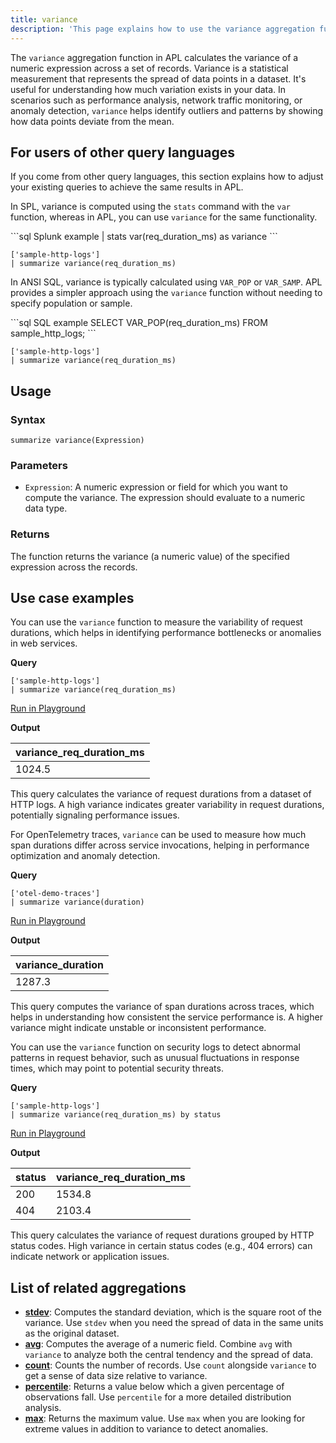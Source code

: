 ```yaml
---
title: variance
description: 'This page explains how to use the variance aggregation function in APL.'
---
```


The `variance` aggregation function in APL calculates the variance of a numeric expression across a set of records. Variance is a statistical measurement that represents the spread of data points in a dataset. It's useful for understanding how much variation exists in your data. In scenarios such as performance analysis, network traffic monitoring, or anomaly detection, `variance` helps identify outliers and patterns by showing how data points deviate from the mean.

## For users of other query languages

If you come from other query languages, this section explains how to adjust your existing queries to achieve the same results in APL.

<AccordionGroup>
<Accordion title="Splunk SPL users">

In SPL, variance is computed using the `stats` command with the `var` function, whereas in APL, you can use `variance` for the same functionality.

<CodeGroup>
```sql Splunk example
| stats var(req_duration_ms) as variance
```

```kusto APL equivalent
['sample-http-logs'] 
| summarize variance(req_duration_ms)
```
</CodeGroup>

</Accordion>
<Accordion title="ANSI SQL users">

In ANSI SQL, variance is typically calculated using `VAR_POP` or `VAR_SAMP`. APL provides a simpler approach using the `variance` function without needing to specify population or sample.

<CodeGroup>
```sql SQL example
SELECT VAR_POP(req_duration_ms) FROM sample_http_logs;
```

```kusto APL equivalent
['sample-http-logs'] 
| summarize variance(req_duration_ms)
```
</CodeGroup>

</Accordion>
</AccordionGroup>

## Usage

### Syntax

```kusto
summarize variance(Expression)
```

### Parameters

- `Expression`: A numeric expression or field for which you want to compute the variance. The expression should evaluate to a numeric data type.

### Returns

The function returns the variance (a numeric value) of the specified expression across the records.

## Use case examples

<Tabs>
<Tab title="Log analysis">

You can use the `variance` function to measure the variability of request durations, which helps in identifying performance bottlenecks or anomalies in web services.

**Query**

```kusto
['sample-http-logs'] 
| summarize variance(req_duration_ms)
```

[Run in Playground](https://play.axiom.co/axiom-play-qf1k/explorer?initForm=%7B%22apl%22%3A%22%5B'sample-http-logs'%5D%20%7C%20summarize%20variance(req_duration_ms)%22%7D)

**Output**

| variance_req_duration_ms |
|--------------------------|
| 1024.5                   |

This query calculates the variance of request durations from a dataset of HTTP logs. A high variance indicates greater variability in request durations, potentially signaling performance issues.

</Tab>

<Tab title="OpenTelemetry traces">

For OpenTelemetry traces, `variance` can be used to measure how much span durations differ across service invocations, helping in performance optimization and anomaly detection.

**Query**

```kusto
['otel-demo-traces'] 
| summarize variance(duration)
```

[Run in Playground](https://play.axiom.co/axiom-play-qf1k/explorer?initForm=%7B%22apl%22%3A%22%5B'otel-demo-traces'%5D%20%7C%20summarize%20variance(duration)%22%7D)

**Output**

| variance_duration |
|-------------------|
| 1287.3            |

This query computes the variance of span durations across traces, which helps in understanding how consistent the service performance is. A higher variance might indicate unstable or inconsistent performance.

</Tab>

<Tab title="Security logs">

You can use the `variance` function on security logs to detect abnormal patterns in request behavior, such as unusual fluctuations in response times, which may point to potential security threats.

**Query**

```kusto
['sample-http-logs'] 
| summarize variance(req_duration_ms) by status
```

[Run in Playground](https://play.axiom.co/axiom-play-qf1k/explorer?initForm=%7B%22apl%22%3A%22%5B'sample-http-logs'%5D%20%7C%20summarize%20variance(req_duration_ms)%20by%20status%22%7D)

**Output**

| status | variance_req_duration_ms |
|--------|--------------------------|
| 200    | 1534.8                   |
| 404    | 2103.4                   |

This query calculates the variance of request durations grouped by HTTP status codes. High variance in certain status codes (e.g., 404 errors) can indicate network or application issues.

</Tab>
</Tabs>

## List of related aggregations

- [**stdev**](/apl/aggregation-function/stdev): Computes the standard deviation, which is the square root of the variance. Use `stdev` when you need the spread of data in the same units as the original dataset.
- [**avg**](/apl/aggregation-function/avg): Computes the average of a numeric field. Combine `avg` with `variance` to analyze both the central tendency and the spread of data.
- [**count**](/apl/aggregation-function/count): Counts the number of records. Use `count` alongside `variance` to get a sense of data size relative to variance.
- [**percentile**](/apl/aggregation-function/percentile): Returns a value below which a given percentage of observations fall. Use `percentile` for a more detailed distribution analysis.
- [**max**](/apl/aggregation-function/max): Returns the maximum value. Use `max` when you are looking for extreme values in addition to variance to detect anomalies.